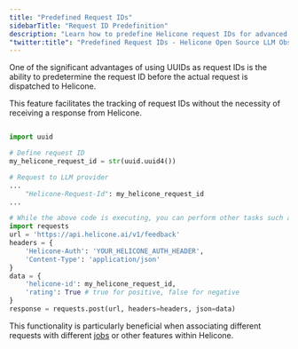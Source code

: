 ```yaml
---
title: "Predefined Request IDs"
sidebarTitle: "Request ID Predefinition"
description: "Learn how to predefine Helicone request IDs for advanced tracking and asynchronous operations in your LLM applications."
"twitter:title": "Predefined Request IDs - Helicone Open Source LLM Observability"
---
```


One of the significant advantages of using UUIDs as request IDs is the ability to predetermine the request ID before the actual request is dispatched to Helicone.

This feature facilitates the tracking of request IDs without the necessity of receiving a response from Helicone.

```python

import uuid

# Define request ID
my_helicone_request_id = str(uuid.uuid4())

# Request to LLM provider
...
    "Helicone-Request-Id": my_helicone_request_id
...

# While the above code is executing, you can perform other tasks such as providing feedback on a specific request.
import requests
url = 'https://api.helicone.ai/v1/feedback'
headers = {
    'Helicone-Auth': 'YOUR_HELICONE_AUTH_HEADER',
    'Content-Type': 'application/json'
}
data = {
    'helicone-id': my_helicone_request_id,
    'rating': True # true for positive, false for negative
}
response = requests.post(url, headers=headers, json=data)

```

This functionality is particularly beneficial when associating different requests with different [jobs](/features/jobs/quick-start) or other features within Helicone.
